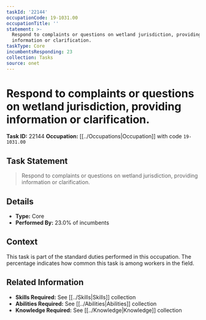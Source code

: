 ```yaml
---
taskId: '22144'
occupationCode: 19-1031.00
occupationTitle: ''
statement: >-
  Respond to complaints or questions on wetland jurisdiction, providing
  information or clarification.
taskType: Core
incumbentsResponding: 23
collection: Tasks
source: onet
---
```

# Respond to complaints or questions on wetland jurisdiction, providing information or clarification.

**Task ID:** 22144
**Occupation:** [[../Occupations|Occupation]] with code `19-1031.00`

## Task Statement

> Respond to complaints or questions on wetland jurisdiction, providing information or clarification.

## Details

- **Type:** Core
- **Performed By:** 23.0% of incumbents

## Context

This task is part of the standard duties performed in this occupation. The percentage indicates how common this task is among workers in the field.

## Related Information

- **Skills Required:** See [[../Skills|Skills]] collection
- **Abilities Required:** See [[../Abilities|Abilities]] collection
- **Knowledge Required:** See [[../Knowledge|Knowledge]] collection
